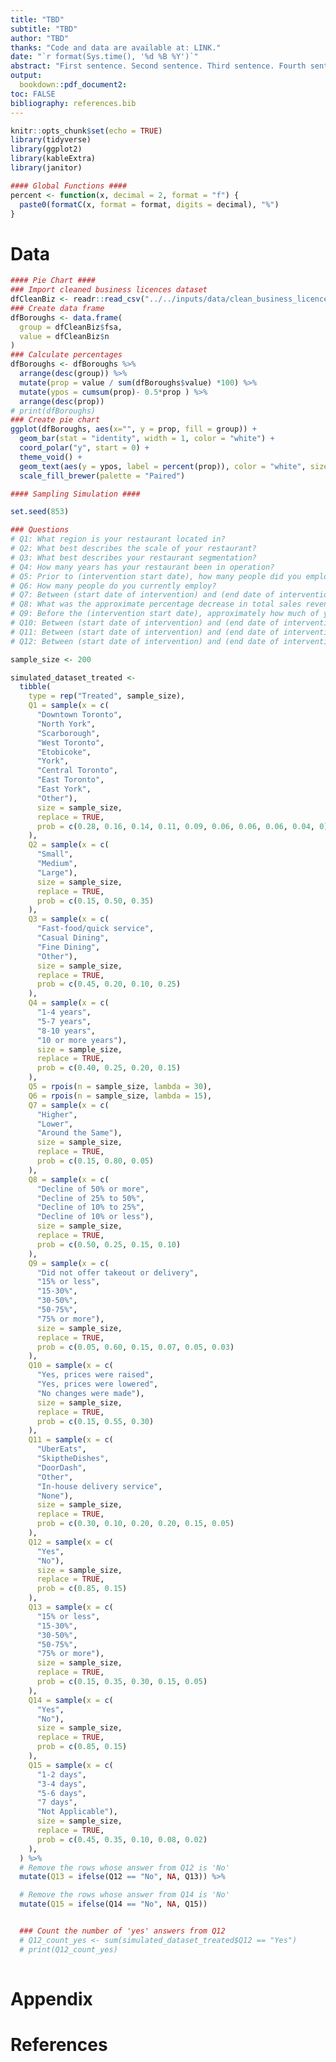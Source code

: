 ```yaml
---
title: "TBD"
subtitle: "TBD"
author: "TBD"
thanks: "Code and data are available at: LINK."
date: "`r format(Sys.time(), '%d %B %Y')`"
abstract: "First sentence. Second sentence. Third sentence. Fourth sentence."
output:
  bookdown::pdf_document2:
toc: FALSE
bibliography: references.bib
---
```


```r
knitr::opts_chunk$set(echo = TRUE)
library(tidyverse)
library(ggplot2)
library(kableExtra)
library(janitor)
```

```r
#### Global Functions ####
percent <- function(x, decimal = 2, format = "f") {   
  paste0(formatC(x, format = format, digits = decimal), "%")
}
```

# Data

```r
#### Pie Chart ####
### Import cleaned business licences dataset
dfCleanBiz <- readr::read_csv("../../inputs/data/clean_business_licences.csv")
### Create data frame
dfBoroughs <- data.frame(
  group = dfCleanBiz$fsa,
  value = dfCleanBiz$n
)
### Calculate percentages
dfBoroughs <- dfBoroughs %>% 
  arrange(desc(group)) %>%
  mutate(prop = value / sum(dfBoroughs$value) *100) %>%
  mutate(ypos = cumsum(prop)- 0.5*prop ) %>%
  arrange(desc(prop))
# print(dfBoroughs)
### Create pie chart
ggplot(dfBoroughs, aes(x="", y = prop, fill = group)) +
  geom_bar(stat = "identity", width = 1, color = "white") +
  coord_polar("y", start = 0) +
  theme_void() + 
  geom_text(aes(y = ypos, label = percent(prop)), color = "white", size=3) +
  scale_fill_brewer(palette = "Paired")
```

```r
#### Sampling Simulation ####

set.seed(853)

### Questions
# Q1: What region is your restaurant located in?
# Q2: What best describes the scale of your restaurant?
# Q3: What best describes your restaurant segmentation?
# Q4: How many years has your restaurant been in operation?
# Q5: Prior to (intervention start date), how many people did you employ?
# Q6: How many people do you currently employ?
# Q7: Between (start date of intervention) and (end date of intervention) was your total sales revenue higher, lower, or about the same as it was during the same length of time last month.
# Q8: What was the approximate percentage decrease in total sales revenue between (start date of intervention) and (end date of intervention) compared to the same time period last year.
# Q9: Before the (intervention start date), approximately how much of your total monthly sales revenue came from takeout or delivery?
# Q10: Between (start date of intervention) and (end date of intervention), did you make any adjustments to your menu prices?
# Q11: Between (start date of intervention) and (end date of intervention), which food courier service did you receive the most orders from?
# Q12: Between (start date of intervention) and (end date of intervention) did you reduce your restaurant’s hours of operation?

sample_size <- 200

simulated_dataset_treated <- 
  tibble(
    type = rep("Treated", sample_size),
    Q1 = sample(x = c(
      "Downtown Toronto",
      "North York",
      "Scarborough",
      "West Toronto",
      "Etobicoke",
      "York",
      "Central Toronto",
      "East Toronto",
      "East York",
      "Other"),
      size = sample_size,
      replace = TRUE, 
      prob = c(0.28, 0.16, 0.14, 0.11, 0.09, 0.06, 0.06, 0.06, 0.04, 0)
    ),
    Q2 = sample(x = c(
      "Small",
      "Medium",
      "Large"),
      size = sample_size,
      replace = TRUE, 
      prob = c(0.15, 0.50, 0.35)
    ),
    Q3 = sample(x = c(
      "Fast-food/quick service",
      "Casual Dining",
      "Fine Dining",
      "Other"),
      size = sample_size,
      replace = TRUE, 
      prob = c(0.45, 0.20, 0.10, 0.25)
    ),
    Q4 = sample(x = c(
      "1-4 years",
      "5-7 years",
      "8-10 years",
      "10 or more years"),
      size = sample_size,
      replace = TRUE, 
      prob = c(0.40, 0.25, 0.20, 0.15)
    ),
    Q5 = rpois(n = sample_size, lambda = 30),
    Q6 = rpois(n = sample_size, lambda = 15),
    Q7 = sample(x = c(
      "Higher",
      "Lower",
      "Around the Same"),
      size = sample_size,
      replace = TRUE, 
      prob = c(0.15, 0.80, 0.05)
    ),
    Q8 = sample(x = c(
      "Decline of 50% or more",
      "Decline of 25% to 50%",
      "Decline of 10% to 25%",
      "Decline of 10% or less"),
      size = sample_size,
      replace = TRUE, 
      prob = c(0.50, 0.25, 0.15, 0.10)
    ),
    Q9 = sample(x = c(
      "Did not offer takeout or delivery",
      "15% or less",
      "15-30%",
      "30-50%",
      "50-75%",
      "75% or more"),
      size = sample_size,
      replace = TRUE, 
      prob = c(0.05, 0.60, 0.15, 0.07, 0.05, 0.03)
    ),
    Q10 = sample(x = c(
      "Yes, prices were raised",
      "Yes, prices were lowered",
      "No changes were made"),
      size = sample_size,
      replace = TRUE, 
      prob = c(0.15, 0.55, 0.30)
    ),
    Q11 = sample(x = c(
      "UberEats",
      "SkiptheDishes",
      "DoorDash",
      "Other",
      "In-house delivery service",
      "None"),
      size = sample_size,
      replace = TRUE, 
      prob = c(0.30, 0.10, 0.20, 0.20, 0.15, 0.05)
    ),
    Q12 = sample(x = c(
      "Yes",
      "No"),
      size = sample_size,
      replace = TRUE, 
      prob = c(0.85, 0.15)
    ),
    Q13 = sample(x = c(
      "15% or less",
      "15-30%",
      "30-50%",
      "50-75%",
      "75% or more"),
      size = sample_size,
      replace = TRUE, 
      prob = c(0.15, 0.35, 0.30, 0.15, 0.05)
    ),
    Q14 = sample(x = c(
      "Yes",
      "No"),
      size = sample_size,
      replace = TRUE, 
      prob = c(0.85, 0.15)
    ),
    Q15 = sample(x = c(
      "1-2 days",
      "3-4 days",
      "5-6 days",
      "7 days",
      "Not Applicable"),
      size = sample_size,
      replace = TRUE, 
      prob = c(0.45, 0.35, 0.10, 0.08, 0.02)
    ),
  ) %>%
  # Remove the rows whose answer from Q12 is 'No'
  mutate(Q13 = ifelse(Q12 == "No", NA, Q13)) %>%

  # Remove the rows whose answer from Q14 is 'No'
  mutate(Q15 = ifelse(Q14 == "No", NA, Q15))


  ### Count the number of 'yes' answers from Q12
  # Q12_count_yes <- sum(simulated_dataset_treated$Q12 == "Yes")
  # print(Q12_count_yes)
  

```

\newpage

# Appendix {-}

\newpage


# References